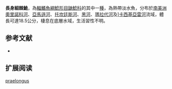 {{Speciesbox
| name = 長身細棘鮠
| image = 
| image_width = 250px
| image_caption = 
| status = NE
| status_system = IUCN3.1
| genus = Leptodoras
| species = praelongus
| authority = Myers & Weitzman, 1956
| synonyms = *''Hassar praelongus'',Myers & Weitzman, 1956
}}

'''長身細棘鮠'''，為[[輻鰭魚綱|輻鰭魚綱]][[鯰形目|鯰形目]][[鼬鯰科|鼬鯰科]]的其中一[[種|種]]，為熱帶淡水魚，分布於[[南美洲|南美洲]][[奧里諾科河|奧里諾科河]]、[[亞馬遜河|亞馬遜河]]、[[托坎廷斯河|托坎廷斯河]]、[[黑河|黑河]]、[[瑪拉代河|瑪拉代河]]及][[卡西基亞雷河|卡西基亞雷河]]流域，體長可達18.5公分，棲息在底層水域，生活習性不明。

==参考文献==
*{{FishBase_species|genus=Leptodoras|species=praelongus|year=2015|month=7}}

== 扩展阅读 ==
{{refbegin}}
{{wikispecies-inline|Leptodoras praelongus|長身細棘鮠}}
{{refend}}
{{Taxonbar|from=Q2882632}}

[[Category:細棘鮠屬|praelongus]]